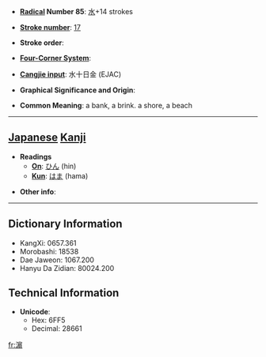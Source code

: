 * '''[[Wiktionary:Chinese radical index| Radical]] Number 85''': [[Wiktionary:Chinese radical index 水|水]]+14 strokes

* '''[[Wiktionary:Chinese total strokes index|Stroke number]]''': [[Wiktionary:Chinese total strokes index 17|17]]

* '''Stroke order''': 

* '''[[Wiktionary:Chinese four corner index|Four-Corner System]]''': 

* '''[[Wiktionary:Chinese Cangjie index|Cangjie input]]''': 水十日金 (EJAC)

* '''Graphical Significance and Origin''': 

* '''Common Meaning''': a bank, a brink. a shore, a beach

----

== [[Japanese]] [[Kanji]] ==

* '''Readings'''
** '''[[On]]''': [[ひん]] (hin)
** '''[[Kun]]''': [[はま]] (hama)

* '''Other info''':  

----

== Dictionary Information ==

* KangXi: 0657.361
* Morobashi: 18538
* Dae Jaweon: 1067.200
* Hanyu Da Zidian: 80024.200

== Technical Information ==

* '''Unicode''':
** Hex: 6FF5
** Decimal: 28661

[[fr:濵]]